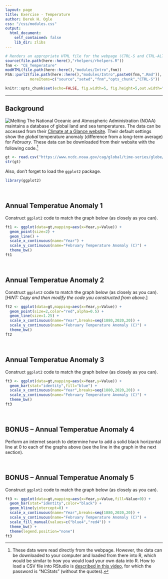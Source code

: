 ```yaml
---
layout: page
title: Exercise - Temperature
author: Derek H. Ogle
css: "/css/modules.css"
output:
  html_document:
    self_contained: false
    lib_dir: zlibs
---
```


```r
# Renders an appropriate HTML file for the webpage (CTRL-S and CTRL-ALT-C)
source(file.path(here::here(),"rhelpers/rhelpers.R"))
fnm <- "CE_Temperature"
modHTML(file.path(here::here(),"modules/Intro",fnm))
FSA::purl2(file.path(here::here(),"modules/Intro",paste0(fnm,".Rmd")),
           moreItems=c("source","setwd","fnm","opts_chunk","CTRL-S"))
```
```r
knitr::opts_chunk$set(echo=FALSE, fig.width=5, fig.height=5,out.width="60%")
```

----

## Background
<img src="../zimgs/MeltingGlacier.jpg" alt="Melting" class="img-right">
The National Oceanic and Atmospheric Administration (NOAA) maintains a database of global land and sea temperatures. The data can be accessed from their [Climate at a Glance website](https://www.ncdc.noaa.gov/cag/global/time-series). Their default settings show the *global* temperature anomaly (difference from a long-term average) for *February*. These data can be downloaded from their website with the following code.[^loaddata]

```r
gt <- read.csv("https://www.ncdc.noaa.gov/cag/global/time-series/globe/land_ocean/1/2/1880-2020/data.csv",skip=4)
str(gt)
```

Also, don't forget to load the `ggplot2` package.

```r
library(ggplot2)
```

&nbsp;

## Annual Temperatue Anomaly 1
Construct `ggplot2` code to match the graph below (as closely as you can).

```r
ft1 <- ggplot(data=gt,mapping=aes(x=Year,y=Value)) +
  geom_point(size=2) +
  geom_line() +
  scale_x_continuous(name="Year") +
  scale_y_continuous(name="February Temperature Anomaly (C)") +
  theme_bw()
ft1
```

&nbsp;

## Annual Temperatue Anomaly 2
Construct `ggplot2` code to match the graph below (as closely as you can). [*HINT: Copy and then modify the code you constructed from above.*]

```r
ft2 <- ggplot(data=gt,mapping=aes(x=Year,y=Value)) +
  geom_point(size=2,color="red",alpha=0.5) +
  geom_line(size=1.25) +
  scale_x_continuous(name="Year",breaks=seq(1880,2020,20)) +
  scale_y_continuous(name="February Temperature Anomaly (C)") +
  theme_bw()
ft2
```

&nbsp;

## Annual Temperatue Anomaly 3
Construct `ggplot2` code to match the graph below (as closely as you can).

```r
ft3 <- ggplot(data=gt,mapping=aes(x=Year,y=Value)) +
  geom_bar(stat="identity",fill="blue") +
  scale_x_continuous(name="Year",breaks=seq(1880,2020,20)) +
  scale_y_continuous(name="February Temperature Anomaly (C)") +
  theme_bw()
ft3
```

&nbsp;

## BONUS -- Annual Temperatue Anomaly 4
Perform an internet search to determine how to add a solid black horizontal line at 0 to each of the graphs above (see the line in the graph in the next section).

&nbsp;

## BONUS -- Annual Temperatue Anomaly 5
Construct `ggplot2` code to match the graph below (as closely as you can).

```r
ft3 <- ggplot(data=gt,mapping=aes(x=Year,y=Value,fill=Value>0)) +
  geom_bar(stat="identity",color="black") +
  geom_hline(yintercept=0) +
  scale_x_continuous(name="Year",breaks=seq(1880,2020,20)) +
  scale_y_continuous(name="February Temperature Anomaly (C)") +
  scale_fill_manual(values=c("blue4","red4")) +
  theme_bw() +
  theme(legend.position="none")
ft3
```

[^loaddata]: These data were read directly from the webpage. However, the data can be downloaded to your computer and loaded from there into R, which would be similar to how you would load your own data into R. How to load a CSV file into RStudio is [described in this video](https://vimeo.com/144035138), for which the password is "NCStats" (without the quotes).

